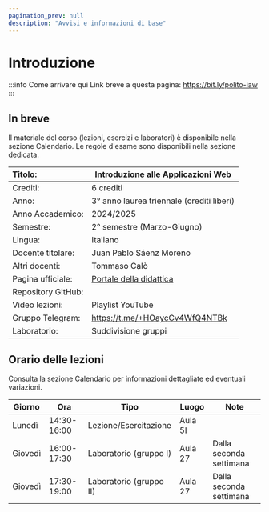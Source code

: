 ```yaml
---
pagination_prev: null
description: "Avvisi e informazioni di base"
---
```


# Introduzione

:::info Come arrivare qui
Link breve a questa pagina: https://bit.ly/polito-iaw
:::


## In breve

Il materiale del corso (lezioni, esercizi e laboratori) è disponibile nella sezione Calendario. Le regole d'esame sono disponibili nella sezione dedicata.

| Titolo:                | Introduzione alle Applicazioni Web                  |
|:-----------------------|-----------------------------------------------------|
| Crediti:               | 	6 crediti                                          |
| Anno:                  | 	3° anno laurea triennale (crediti liberi)          |
| Anno Accademico:       | 	2024/2025                                          |
| Semestre:              | 	2° semestre (Marzo-Giugno)                      |
| Lingua:                | 	Italiano                                           |
| Docente titolare:      | 	Juan Pablo Sáenz Moreno                            |
| Altri docenti:         | 	Tommaso Calò                                       |
| Pagina ufficiale: 	   | [Portale della didattica](https://didattica.polito.it/pls/portal30/gap.pkg_guide.viewGap?p_cod_ins=01DXUOAhttps://didattica.polito.it/pls/portal30/gap.pkg_guide.viewGap?p_cod_ins=01DXUOA&p_a_acc=2025) |
| Repository GitHub:     |                   |
| Video lezioni: 	       | Playlist YouTube          |
| Gruppo Telegram: 	     | https://t.me/+HOaycCv4WfQ4NTBk                      |
| Laboratorio:           | Suddivisione gruppi                               |


## Orario delle lezioni

Consulta la sezione Calendario per informazioni dettagliate ed eventuali variazioni.

| Giorno   | Ora | Tipo | Luogo | Note |
|----------|----|-----|------|----|
| Lunedì   | 14:30-16:00 |Lezione/Esercitazione |Aula 5I | |
| Giovedì  | 16:00-17:30 |Laboratorio (gruppo I) | Aula 27 | Dalla seconda settimana |
| Giovedì  | 17:30-19:00 |Laboratorio (gruppo II) | Aula 27 | Dalla seconda settimana |
